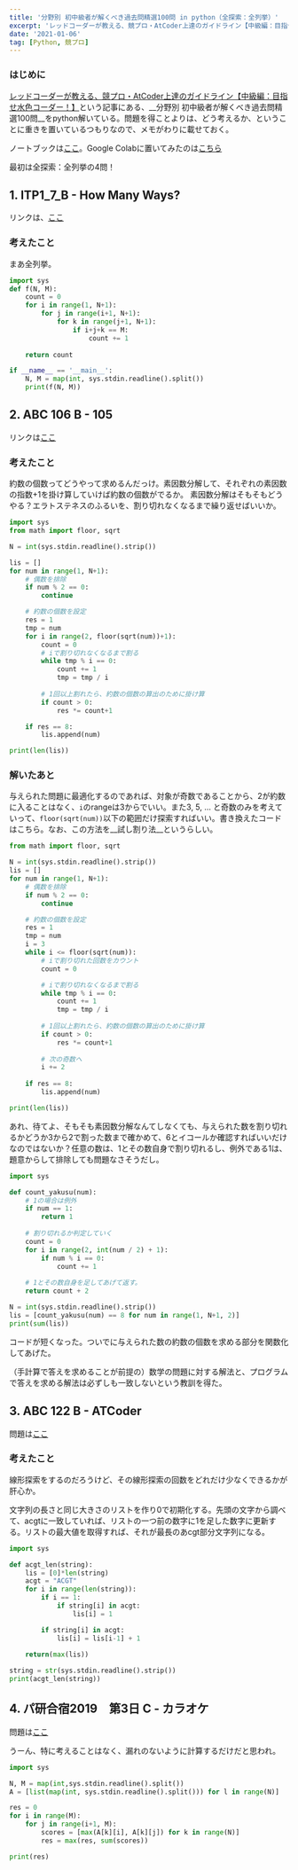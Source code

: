 ```yaml
---
title: '分野別 初中級者が解くべき過去問精選100問 in python（全探索：全列挙）'
excerpt: 'レッドコーダーが教える、競プロ・AtCoder上達のガイドライン【中級編：目指せ水色コーダー！】]という記事にある、初中級者が解くべき過去問精選100 をpython解いている。最初は、全探索：全列挙の4問！'
date: '2021-01-06'
tag: [Python, 競プロ]
---
```


### はじめに
[レッドコーダーが教える、競プロ・AtCoder上達のガイドライン【中級編：目指せ水色コーダー！】](https://qiita.com/e869120/items/eb50fdaece12be418faa)という記事にある、__分野別 初中級者が解くべき過去問精選100問__をpython解いている。問題を得ことよりは、どう考えるか、ということに重きを置いているつもりなので、メモがわりに載せておく。

ノートブックは[ここ](https://github.com/aratamotsu/notes/blob/main/01_04_全探索：全列挙.ipynb)。Google Colabに置いてみたのは[こちら](https://colab.research.google.com/drive/1_92coTfesKPoRYW8lkjYUOTTBE6lWdE9?usp=sharing)

最初は全探索：全列挙の4問！

## 1. ITP1_7_B - How Many Ways?
リンクは、[ここ](http://judge.u-aizu.ac.jp/onlinejudge/description.jsp?id=ITP1_7_B&lang=ja)

### 考えたこと
まあ全列挙。


```python
import sys
def f(N, M):    
    count = 0
    for i in range(1, N+1):
        for j in range(i+1, N+1):
            for k in range(j+1, N+1):
                if i+j+k == M:
                    count += 1
                
    return count

if __name__ == '__main__':
    N, M = map(int, sys.stdin.readline().split())
    print(f(N, M))
```

## 2. ABC 106 B - 105
リンクは[ここ](https://atcoder.jp/contests/abc106/tasks/abc106_b)

### 考えたこと
約数の個数ってどうやって求めるんだっけ。素因数分解して、それぞれの素因数の指数+1を掛け算していけば約数の個数がでるか。
素因数分解はそもそもどうやる？エラトステネスのふるいを、割り切れなくなるまで繰り返せばいいか。

```python
import sys
from math import floor, sqrt

N = int(sys.stdin.readline().strip())

lis = []
for num in range(1, N+1):
    # 偶数を排除
    if num % 2 == 0:
        continue

    # 約数の個数を設定
    res = 1
    tmp = num
    for i in range(2, floor(sqrt(num))+1):
        count = 0
        # iで割り切れなくなるまで割る
        while tmp % i == 0:
            count += 1
            tmp = tmp / i
        
        # 1回以上割れたら、約数の個数の算出のために掛け算
        if count > 0:
            res *= count+1

    if res == 8:
        lis.append(num)

print(len(lis))
```

### 解いたあと
与えられた問題に最適化するのであれば、対象が奇数であることから、2が約数に入ることはなく、`i`のrangeは3からでいい。また3, 5, ... と奇数のみを考えていって、`floor(sqrt(num))`以下の範囲だけ探索すればいい。書き換えたコードはこちら。なお、この方法を__試し割り法__というらしい。


```python
from math import floor, sqrt

N = int(sys.stdin.readline().strip())
lis = []
for num in range(1, N+1):
    # 偶数を排除
    if num % 2 == 0:
        continue

    # 約数の個数を設定
    res = 1
    tmp = num
    i = 3
    while i <= floor(sqrt(num)):
        # iで割り切れた回数をカウント
        count = 0

        # iで割り切れなくなるまで割る
        while tmp % i == 0:
            count += 1
            tmp = tmp / i
        
        # 1回以上割れたら、約数の個数の算出のために掛け算
        if count > 0:
            res *= count+1
        
        # 次の奇数へ
        i += 2
        
    if res == 8:
        lis.append(num)

print(len(lis))
```

あれ、待てよ、そもそも素因数分解なんてしなくても、与えられた数を割り切れるかどうか3から2で割った数まで確かめて、6とイコールか確認すればいいだけなのではないか？任意の数は、1とその数自身で割り切れるし、例外である1は、題意からして排除しても問題なさそうだし。

```python
import sys

def count_yakusu(num):
    # 1の場合は例外
    if num == 1:
        return 1
    
    # 割り切れるか判定していく
    count = 0
    for i in range(2, int(num / 2) + 1):
        if num % i == 0:
            count += 1
            
    # 1とその数自身を足してあげて返す。
    return count + 2

N = int(sys.stdin.readline().strip())
lis = [count_yakusu(num) == 8 for num in range(1, N+1, 2)]
print(sum(lis))
```

コードが短くなった。ついでに与えられた数の約数の個数を求める部分を関数化してあげた。

（手計算で答えを求めることが前提の）数学の問題に対する解法と、プログラムで答えを求める解法は必ずしも一致しないという教訓を得た。

## 3. ABC 122 B - ATCoder
問題は[ここ](https://atcoder.jp/contests/abc122/tasks/abc122_b)

### 考えたこと
線形探索をするのだろうけど、その線形探索の回数をどれだけ少なくできるかが肝心か。

文字列の長さと同じ大きさのリストを作り0で初期化する。先頭の文字から調べて、acgtに一致していれば、リストの一つ前の数字に1を足した数字に更新する。リストの最大値を取得すれば、それが最長のあcgt部分文字列になる。


```python
import sys

def acgt_len(string):
    lis = [0]*len(string)
    acgt = "ACGT"
    for i in range(len(string)):
        if i == 1:
            if string[i] in acgt:
                lis[i] = 1

        if string[i] in acgt:
            lis[i] = lis[i-1] + 1
        
    return(max(lis))

string = str(sys.stdin.readline().strip())
print(acgt_len(string))
```


## 4. パ研合宿2019　第3日 C - カラオケ
問題は[ここ](https://atcoder.jp/contests/pakencamp-2019-day3/tasks/pakencamp_2019_day3_c)

うーん、特に考えることはなく、漏れのないように計算するだけだと思われ。


```python
import sys

N, M = map(int,sys.stdin.readline().split()) 
A = [list(map(int, sys.stdin.readline().split())) for l in range(N)]

res = 0
for i in range(M):
    for j in range(i+1, M):
        scores = [max(A[k][i], A[k][j]) for k in range(N)]
        res = max(res, sum(scores))

print(res)
```
